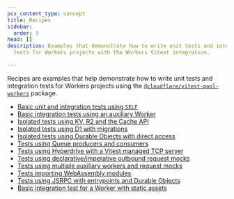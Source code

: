 ```yaml
---
pcx_content_type: concept
title: Recipes
sidebar:
  order: 3
head: []
description: Examples that demonstrate how to write unit tests and integration
  tests for Workers projects with the Workers Vitest integration.

---
```


Recipes are examples that help demonstrate how to write unit tests and integration tests for Workers projects using the [`@cloudflare/vitest-pool-workers`](https://www.npmjs.com/package/@cloudflare/vitest-pool-workers) package.

* [Basic unit and integration tests using `SELF`](https://github.com/cloudflare/workers-sdk/tree/main/fixtures/vitest-pool-workers-examples/basics-unit-integration-self)
* [Basic integration tests using an auxiliary Worker](https://github.com/cloudflare/workers-sdk/tree/main/fixtures/vitest-pool-workers-examples/basics-integration-auxiliary)
* [Isolated tests using KV, R2 and the Cache API](https://github.com/cloudflare/workers-sdk/tree/main/fixtures/vitest-pool-workers-examples/kv-r2-caches)
* [Isolated tests using D1 with migrations](https://github.com/cloudflare/workers-sdk/tree/main/fixtures/vitest-pool-workers-examples/d1)
* [Isolated tests using Durable Objects with direct access](https://github.com/cloudflare/workers-sdk/tree/main/fixtures/vitest-pool-workers-examples/durable-objects)
* [Tests using Queue producers and consumers](https://github.com/cloudflare/workers-sdk/tree/main/fixtures/vitest-pool-workers-examples/queues)
* [Tests using Hyperdrive with a Vitest managed TCP server](https://github.com/cloudflare/workers-sdk/tree/main/fixtures/vitest-pool-workers-examples/hyperdrive)
* [Tests using declarative/imperative outbound request mocks](https://github.com/cloudflare/workers-sdk/tree/main/fixtures/vitest-pool-workers-examples/request-mocking)
* [Tests using multiple auxiliary workers and request mocks](https://github.com/cloudflare/workers-sdk/tree/main/fixtures/vitest-pool-workers-examples/multiple-workers)
* [Tests importing WebAssembly modules](https://github.com/cloudflare/workers-sdk/tree/main/fixtures/vitest-pool-workers-examples/web-assembly)
* [Tests using JSRPC with entrypoints and Durable Objects](https://github.com/cloudflare/workers-sdk/tree/main/fixtures/vitest-pool-workers-examples/rpc)
* [Basic integration test for a Worker with static assets](https://github.com/cloudflare/workers-sdk/tree/main/fixtures/vitest-pool-workers-examples/workers-assets)
